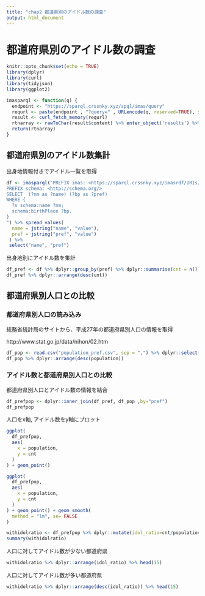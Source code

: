 ```yaml
---
title: "chap2 都道県別のアイドル数の調査"
output: html_document
---
```


# 都道府県別のアイドル数の調査

```r
knitr::opts_chunk$set(echo = TRUE)
library(dplyr)
library(curl)
library(tidyjson)
library(ggplot2)

imasparql <- function(q) {
  endpoint <- "https://sparql.crssnky.xyz/spql/imas/query"
  requrl <- paste(endpoint , "?query=" , URLencode(q, reserved=TRUE), sep="")
  result <- curl_fetch_memory(requrl)
  rtnarray <- rawToChar(result$content) %>% enter_object('results') %>% enter_object('bindings') %>% gather_array
  return(rtnarray)
}
```

## 都道府県別のアイドル数集計

出身地情報付きでアイドル一覧を取得

```r
df <- imasparql("PREFIX imas: <https://sparql.crssnky.xyz/imasrdf/URIs/imas-schema.ttl#>
PREFIX schema: <http://schema.org/>
SELECT  (?nm as ?name) (?bp as ?pref)
WHERE {
  ?s schema:name ?nm;
  schema:birthPlace ?bp.
}
") %>% spread_values(
  name = jstring("name", "value"),
  pref = jstring("pref", "value")
 ) %>%
 select("name", "pref")
```

出身地別にアイドル数を集計

```r
df_pref <- df %>% dplyr::group_by(pref) %>% dplyr::summarise(cnt = n())
df_pref %>% dplyr::arrange(desc(cnt))
```

## 都道府県別人口との比較

### 都道府県別人口の読み込み

総務省統計局のサイトから、平成27年の都道府県別人口の情報を取得

http://www.stat.go.jp/data/nihon/02.htm


```r
df_pop <- read.csv("population_pref.csv", sep = ",") %>% dplyr::select(c("pref","population"))
df_pop %>% dplyr::arrange(desc(population))
```


### アイドル数と都道府県別人口との比較

都道府県別人口とアイドル数の情報を結合

```r
df_prefpop <- dplyr::inner_join(df_pref, df_pop ,by="pref")
df_prefpop
```

人口をx軸, アイドル数をy軸にプロット

```r
ggplot(
  df_prefpop,
  aes(
    x = population,
    y = cnt
  )
) + geom_point()
```

```r
ggplot(
  df_prefpop,
  aes(
    x = population,
    y = cnt
  )
) + geom_point() + geom_smooth(
  method = "lm", se= FALSE
)
```

```r
withidolratio <- df_prefpop %>% dplyr::mutate(idol_ratio=cnt/population)
summary(withidolratio)
```

人口に対してアイドル数が少ない都道府県

```r
withidolratio %>% dplyr::arrange(idol_ratio) %>% head(15)
```

人口に対してアイドル数が多い都道府県

```r
withidolratio %>% dplyr::arrange(desc(idol_ratio)) %>% head(15)
```


